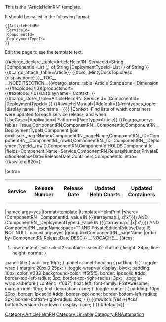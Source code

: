 <noinclude>
This is the "ArticleHelmRN" template.

It should be called in the following format:
<pre>
{{ArticleHelmRN
|ServiceId=
|ComponentId=
|DeploymentTypeId=
}}

</pre>
Edit the page to see the template text.

{{#cargo_declare:_table=ArticleHelmRN
|ServiceId=String
|ComponentId=List (,) of String
|DeploymentTypeId=List (,) of String
}}
{{#cargo_attach:_table=Article}}
</noinclude>
<includeonly>{{#css: .MintyDocsTopicDesc {display:none} }}[[Category:ArticleHelmRN]]__TOC__
__NOEDITSECTION__{{#cargo_store:_table=Article|Standalone={{{Standalone}}}|Dimension={{#explode:{{FULLPAGENAME}}|/|3}}|productshort={{#explode:{{FULLPAGENAME}}|/|0}}|DisplayName={{{DisplayName|}}}|Context={{{Context|}}}}}{{#cargo_store:_table=ArticleHelmRN
|ServiceId={{{ServiceId|}}}
|ComponentId={{{ComponentId|}}}
|DeploymentTypeId={{{DeploymentTypeId|}}}
}}<!-- Set MintyDocs topic, including a switch for different treatment for Manual pages -->{{#switch:{{{PageType|}}}|Manual=|#default={{#mintydocs_topic:
|display name={{{DisplayName|}}}
|toc name={{{TocName|}}}
}}}}<!-- Defining the EPPO Header; all parameters need to be passed to it -->{{EPPOHead|Role={{{Role|}}}|ComingSoon={{{ComingSoon|}}}|Dimension={{#explode:{{FULLPAGENAME}}|/|3}}|Context=Find lists of which containers were updated for each service release, and when.
|UseCase={{{UseCase|}}}|Application={{{Application|}}}|Platform={{{Platform|}}}|PageType=Article}}<!--Defining the Prerequisite Head -->{{PrerequisitesHead|Prereq={{{Prereq|}}}}}<!-- Query for showing component list -->
<includeonly>{{#cargo_query:
tables=Issue,ComponentRN,ComponentRN__ComponentId,ComponentRN__DeploymentTypeId,Component
|join on=Issue._pageName=ComponentRN._pageName,ComponentRN._ID=ComponentRN__ComponentId._rowID,ComponentRN._ID=ComponentRN__DeploymentTypeId._rowID,ComponentRN.ComponentId HOLDS Component.Id
|fields=Component.Name=Service,ComponentRN.ReleaseNumber,PrivateEditionReleaseDate=ReleaseDate,Containers,ComponentId
|intro={{#switch:{{NAMESPACENUMBER}}|620={{NoteFormat|THIS NOTE APPEARS IN DRAFT PAGE ONLY<br/>''Checked {{SuperscriptCheck}} items are confirmed to have come direclty from XING.<br/>Flagged {{SuperscriptFlag}} items are pulled from the manual paramerter in the Base Unit RN.''|#default=}}}}<table class="sortable"><tr><th>Service</th><th>Release Number</th><th>Release Date</th><th>Updated Helm Charts</th><th>Updated Containers</tr>
|outro=</table>
|named args=yes
|format=template
|template=HelmPrint
|where=(ComponentRN__ComponentId._value IN ({{#arraymap:{{{ComponentId|}}}|,|x|'x'}})) AND (ComponentRN__DeploymentTypeId._value IN ({{#arraymap:{{{DeploymentTypeId|}}}|,|x|'x'}})) AND ComponentRN._pageNamespace="{{NAMESPACENUMBER}}" AND PrivateEditionReleaseDate IS NOT NULL
|named args=yes
|group by=ComponentRN._pageName
|order by=ComponentRN.ReleaseDate DESC
}}
__NOCACHE__
<!--|join on=ArticleHelmRN.ComponentId HOLDS Component.Id,ComponentRN.ComponentId__full=ArticleHelmRN.ComponentId__full,ComponentRN.DeploymentTypeId HOLDS DeploymentType.Id
-->{{#css:
#mw-content-text .select2-container .select2-choice { height: 34px; line-height: normal; }
.panel-title { padding: 10px; }
.panel>.panel-heading { padding: 0 }
.toggle-wrap { margin: 20px 0 25px; }
.toggle-wrap>a{ display: block; padding: 10px; color: #333; background-color: #f5f5f5; border: 1px solid #ddd; border-top-left-radius: 3px; border-top-right-radius: 3px; }
.toggle-wrap>a:before { content: '\f0d7'; float: left; font-family: FontAwesome; margin-right: 10px; text-decoration: none; }
.toggle-content { padding: 10px 20px; border: 1px solid #ddd; border-top: none; border-bottom-left-radius: 3px; border-bottom-right-radius: 3px; }
}}{{{ArticleHelmRN|}}}<!-- Removing the version dropdown for Standalone (version-less) pages -->{{#switch:{{{Standalone}}}|Yes={{#css: 
button#version-dropdown { display: none; }
}}|#default=}}[[Category:Linkable]]<nowiki /></includeonly><noinclude>[[Category:RNAutomation]]</noinclude>
